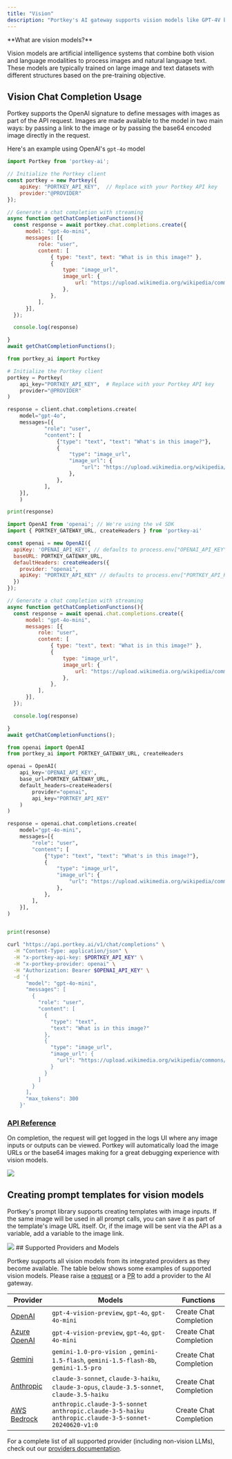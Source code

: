 ```yaml
---
title: "Vision"
description: "Portkey's AI gateway supports vision models like GPT-4V by OpenAI, Gemini by Google and more."
---
```


<Info>
**What are vision models?**

Vision models are artificial intelligence systems that combine both vision and language modalities to process images and natural language text. These models are typically trained on large image and text datasets with different structures based on the pre-training objective.
</Info>

## Vision Chat Completion Usage

Portkey supports the OpenAI signature to define messages with images as part of the API request. Images are made available to the model in two main ways: by passing a link to the image or by passing the base64 encoded image directly in the request.

Here's an example using OpenAI's `gpt-4o` model

<Tabs>
  <Tab title="NodeJS">

```js
import Portkey from 'portkey-ai';

// Initialize the Portkey client
const portkey = new Portkey({
    apiKey: "PORTKEY_API_KEY",  // Replace with your Portkey API key
    provider:"@PROVIDER"   
});

// Generate a chat completion with streaming
async function getChatCompletionFunctions(){
  const response = await portkey.chat.completions.create({
      model: "gpt-4o-mini",
      messages: [{
          role: "user",
          content: [
              { type: "text", text: "What is in this image?" },
              {
                  type: "image_url",
                  image_url: {
                      url: "https://upload.wikimedia.org/wikipedia/commons/thumb/d/dd/Gfp-wisconsin-madison-the-nature-boardwalk.jpg/2560px-Gfp-wisconsin-madison-the-nature-boardwalk.jpg",
                  },
              },
          ],
      }],
  });

  console.log(response)

}
await getChatCompletionFunctions();
```
  </Tab>
  <Tab title="Python">

```py
from portkey_ai import Portkey

# Initialize the Portkey client
portkey = Portkey(
    api_key="PORTKEY_API_KEY",  # Replace with your Portkey API key
    provider="@PROVIDER"   
)

response = client.chat.completions.create(
    model="gpt-4o",
    messages=[{
            "role": "user",
            "content": [
                {"type": "text", "text": "What's in this image?"},
                {
                    "type": "image_url",
                    "image_url": {
                        "url": "https://upload.wikimedia.org/wikipedia/commons/thumb/d/dd/Gfp-wisconsin-madison-the-nature-boardwalk.jpg/2560px-Gfp-wisconsin-madison-the-nature-boardwalk.jpg",
                    },
                },
            ],
    }],
    )

print(response)
```
  </Tab>
  <Tab title="OpenAI NodeJS">

```js
import OpenAI from 'openai'; // We're using the v4 SDK
import { PORTKEY_GATEWAY_URL, createHeaders } from 'portkey-ai'

const openai = new OpenAI({
  apiKey: 'OPENAI_API_KEY', // defaults to process.env["OPENAI_API_KEY"],
  baseURL: PORTKEY_GATEWAY_URL,
  defaultHeaders: createHeaders({
    provider: "openai",
    apiKey: "PORTKEY_API_KEY" // defaults to process.env["PORTKEY_API_KEY"]
  })
});

// Generate a chat completion with streaming
async function getChatCompletionFunctions(){
  const response = await openai.chat.completions.create({
      model: "gpt-4o-mini",
      messages: [{
          role: "user",
          content: [
              { type: "text", text: "What is in this image?" },
              {
                  type: "image_url",
                  image_url: {
                      url: "https://upload.wikimedia.org/wikipedia/commons/thumb/d/dd/Gfp-wisconsin-madison-the-nature-boardwalk.jpg/2560px-Gfp-wisconsin-madison-the-nature-boardwalk.jpg",
                  },
              },
          ],
      }],
  });

  console.log(response)

}
await getChatCompletionFunctions();
```
  </Tab>
  <Tab title="OpenAI Python">

```py
from openai import OpenAI
from portkey_ai import PORTKEY_GATEWAY_URL, createHeaders

openai = OpenAI(
    api_key='OPENAI_API_KEY',
    base_url=PORTKEY_GATEWAY_URL,
    default_headers=createHeaders(
        provider="openai",
        api_key="PORTKEY_API_KEY"
    )
)

response = openai.chat.completions.create(
    model="gpt-4o-mini",
    messages=[{
        "role": "user",
        "content": [
            {"type": "text", "text": "What's in this image?"},
            {
                "type": "image_url",
                "image_url": {
                    "url": "https://upload.wikimedia.org/wikipedia/commons/thumb/d/dd/Gfp-wisconsin-madison-the-nature-boardwalk.jpg/2560px-Gfp-wisconsin-madison-the-nature-boardwalk.jpg",
                },
            },
        ],
    }],
)


print(resonse)
```
  </Tab>
<Tab title="cURL">

```sh
curl "https://api.portkey.ai/v1/chat/completions" \
  -H "Content-Type: application/json" \
  -H "x-portkey-api-key: $PORTKEY_API_KEY" \
  -H "x-portkey-provider: openai" \
  -H "Authorization: Bearer $OPENAI_API_KEY" \
  -d '{
      "model": "gpt-4o-mini",
      "messages": [
        {
          "role": "user",
          "content": [
            {
              "type": "text",
              "text": "What is in this image?"
            },
            {
              "type": "image_url",
              "image_url": {
                "url": "https://upload.wikimedia.org/wikipedia/commons/thumb/d/dd/Gfp-wisconsin-madison-the-nature-boardwalk.jpg/2560px-Gfp-wisconsin-madison-the-nature-boardwalk.jpg"
              }
            }
          ]
        }
      ],
      "max_tokens": 300
    }'
```
  </Tab>
</Tabs>

### [API Reference](/product/ai-gateway/multimodal-capabilities/vision#vision-chat-completion-usage)

On completion, the request will get logged in the logs UI where any image inputs or outputs can be viewed. Portkey will automatically load the image URLs or the base64 images making for a great debugging experience with vision models.

<Frame>
  <img src="/images/product/ai-gateway/ai-17.webp"/>
</Frame>

## Creating prompt templates for vision models

Portkey's prompt library supports creating templates with image inputs. If the same image will be used in all prompt calls, you can save it as part of the template's image URL itself. Or, if the image will be sent via the API as a variable, add a variable to the image link.

<Frame>
  <img src="/images/product/ai-gateway/ai-18.gif"/>
</Frame>
## Supported Providers and Models

Portkey supports all vision models from its integrated providers as they become available. The table below shows some examples of supported vision models. Please raise a [request](/integrations/llms/suggest-a-new-integration) or a [PR](https://github.com/Portkey-AI/gateway/pulls) to add a provider to the AI gateway.

| Provider                                             | Models                                                                                       | Functions              |
| ---------------------------------------------------- | -------------------------------------------------------------------------------------------- | ---------------------- |
| [OpenAI](/integrations/llms/openai)             | `gpt-4-vision-preview`, `gpt-4o`, `gpt-4o-mini `                                                   | Create Chat Completion |
| [Azure OpenAI](/integrations/llms/azure-openai) | `gpt-4-vision-preview`, `gpt-4o`, `gpt-4o-mini `                                                   | Create Chat Completion |
| [Gemini](/integrations/llms/gemini)             | `gemini-1.0-pro-vision `, `gemini-1.5-flash`, `gemini-1.5-flash-8b`, `gemini-1.5-pro`              | Create Chat Completion |
| [Anthropic](/integrations/llms/anthropic)       | `claude-3-sonnet`, `claude-3-haiku`, `claude-3-opus`,  `claude-3.5-sonnet`, `claude-3.5-haiku`     | Create Chat Completion |
| [AWS Bedrock](/integrations/llms/aws-bedrock)   | `anthropic.claude-3-5-sonnet anthropic.claude-3-5-haiku anthropic.claude-3-5-sonnet-20240620-v1:0` | Create Chat Completion |

For a complete list of all supported provider (including non-vision LLMs), check out our [providers documentation](/integrations/llms).

